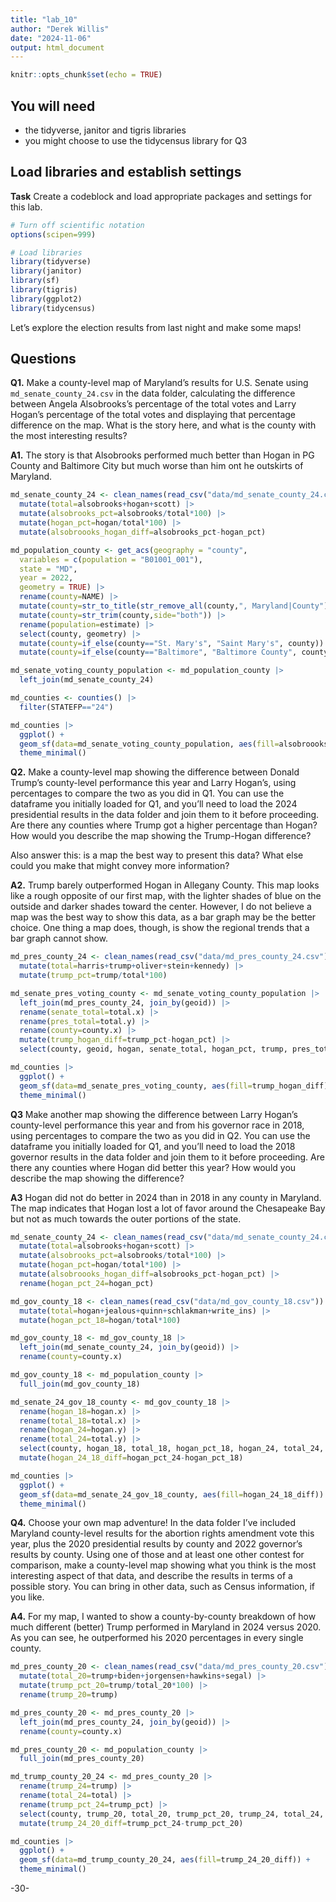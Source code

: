 ```yaml
---
title: "lab_10"
author: "Derek Willis"
date: "2024-11-06"
output: html_document
---
```


```r
knitr::opts_chunk$set(echo = TRUE)
```

## You will need

-   the tidyverse, janitor and tigris libraries
-   you might choose to use the tidycensus library for Q3

## Load libraries and establish settings

**Task** Create a codeblock and load appropriate packages and settings for this lab.

```r
# Turn off scientific notation
options(scipen=999)

# Load libraries
library(tidyverse)
library(janitor)
library(sf)
library(tigris)
library(ggplot2)
library(tidycensus)
```

Let's explore the election results from last night and make some maps!

## Questions

**Q1.** Make a county-level map of Maryland's results for U.S. Senate using `md_senate_county_24.csv` in the data folder, calculating the difference between Angela Alsobrooks's percentage of the total votes and Larry Hogan's percentage of the total votes and displaying that percentage difference on the map. What is the story here, and what is the county with the most interesting results?

**A1.** The story is that Alsobrooks performed much better than Hogan in PG County and Baltimore City but much worse than him ont he outskirts of Maryland.

```r
md_senate_county_24 <- clean_names(read_csv("data/md_senate_county_24.csv")) |>
  mutate(total=alsobrooks+hogan+scott) |>
  mutate(alsobrooks_pct=alsobrooks/total*100) |>
  mutate(hogan_pct=hogan/total*100) |>
  mutate(alsobroooks_hogan_diff=alsobrooks_pct-hogan_pct)

md_population_county <- get_acs(geography = "county",
  variables = c(population = "B01001_001"),
  state = "MD",
  year = 2022,
  geometry = TRUE) |>
  rename(county=NAME) |>
  mutate(county=str_to_title(str_remove_all(county,", Maryland|County"))) |>
  mutate(county=str_trim(county,side="both")) |>
  rename(population=estimate) |>
  select(county, geometry) |>
  mutate(county=if_else(county=="St. Mary's", "Saint Mary's", county)) |> 
  mutate(county=if_else(county=="Baltimore", "Baltimore County", county))

md_senate_voting_county_population <- md_population_county |>
  left_join(md_senate_county_24)

md_counties <- counties() |>
  filter(STATEFP=="24")

md_counties |>
  ggplot() +
  geom_sf(data=md_senate_voting_county_population, aes(fill=alsobroooks_hogan_diff)) +
  theme_minimal()
```

**Q2.** Make a county-level map showing the difference between Donald Trump's county-level performance this year and Larry Hogan's, using percentages to compare the two as you did in Q1. You can use the dataframe you initially loaded for Q1, and you'll need to load the 2024 presidential results in the data folder and join them to it before proceeding. Are there any counties where Trump got a higher percentage than Hogan? How would you describe the map showing the Trump-Hogan difference?

Also answer this: is a map the best way to present this data? What else could you make that might convey more information?

**A2.** Trump barely outperformed Hogan in Allegany County. This map looks like a rough opposite of our first map, with the lighter shades of blue on the outside and darker shades toward the center. However, I do not believe a map was the best way to show this data, as a bar graph may be the better choice. One thing a map does, though, is show the regional trends that a bar graph cannot show.

```r
md_pres_county_24 <- clean_names(read_csv("data/md_pres_county_24.csv")) |>
  mutate(total=harris+trump+oliver+stein+kennedy) |>
  mutate(trump_pct=trump/total*100)

md_senate_pres_voting_county <- md_senate_voting_county_population |>
  left_join(md_pres_county_24, join_by(geoid)) |>
  rename(senate_total=total.x) |>
  rename(pres_total=total.y) |>
  rename(county=county.x) |>
  mutate(trump_hogan_diff=trump_pct-hogan_pct) |>
  select(county, geoid, hogan, senate_total, hogan_pct, trump, pres_total, trump_pct, trump_hogan_diff)

md_counties |>
  ggplot() +
  geom_sf(data=md_senate_pres_voting_county, aes(fill=trump_hogan_diff)) +
  theme_minimal()
```

**Q3** Make another map showing the difference between Larry Hogan's county-level performance this year and from his governor race in 2018, using percentages to compare the two as you did in Q2. You can use the dataframe you initially loaded for Q1, and you'll need to load the 2018 governor results in the data folder and join them to it before proceeding. Are there any counties where Hogan did better this year? How would you describe the map showing the difference?

**A3** Hogan did not do better in 2024 than in 2018 in any county in Maryland. The map indicates that Hogan lost a lot of favor around the Chesapeake Bay but not as much towards the outer portions of the state.

```r
md_senate_county_24 <- clean_names(read_csv("data/md_senate_county_24.csv")) |>
  mutate(total=alsobrooks+hogan+scott) |>
  mutate(alsobrooks_pct=alsobrooks/total*100) |>
  mutate(hogan_pct=hogan/total*100) |>
  mutate(alsobroooks_hogan_diff=alsobrooks_pct-hogan_pct) |>
  rename(hogan_pct_24=hogan_pct)

md_gov_county_18 <- clean_names(read_csv("data/md_gov_county_18.csv")) |>
  mutate(total=hogan+jealous+quinn+schlakman+write_ins) |>
  mutate(hogan_pct_18=hogan/total*100)

md_gov_county_18 <- md_gov_county_18 |>
  left_join(md_senate_county_24, join_by(geoid)) |>
  rename(county=county.x)

md_gov_county_18 <- md_population_county |>
  full_join(md_gov_county_18)

md_senate_24_gov_18_county <- md_gov_county_18 |>
  rename(hogan_18=hogan.x) |>
  rename(total_18=total.x) |>
  rename(hogan_24=hogan.y) |>
  rename(total_24=total.y) |>
  select(county, hogan_18, total_18, hogan_pct_18, hogan_24, total_24, hogan_pct_24, geometry) |>
  mutate(hogan_24_18_diff=hogan_pct_24-hogan_pct_18)

md_counties |>
  ggplot() +
  geom_sf(data=md_senate_24_gov_18_county, aes(fill=hogan_24_18_diff)) +
  theme_minimal()
```

**Q4.** Choose your own map adventure! In the data folder I've included Maryland county-level results for the abortion rights amendment vote this year, plus the 2020 presidential results by county and 2022 governor's results by county. Using one of those and at least one other contest for comparison, make a county-level map showing what you think is the most interesting aspect of that data, and describe the results in terms of a possible story. You can bring in other data, such as Census information, if you like.

**A4.** For my map, I wanted to show a county-by-county breakdown of how much different (better) Trump performed in Maryland in 2024 versus 2020. As you can see, he outperformed his 2020 percentages in every single county.

```r
md_pres_county_20 <- clean_names(read_csv("data/md_pres_county_20.csv")) |>
  mutate(total_20=trump+biden+jorgensen+hawkins+segal) |>
  mutate(trump_pct_20=trump/total_20*100) |>
  rename(trump_20=trump)

md_pres_county_20 <- md_pres_county_20 |>
  left_join(md_pres_county_24, join_by(geoid)) |>
  rename(county=county.x)

md_pres_county_20 <- md_population_county |>
  full_join(md_pres_county_20)

md_trump_county_20_24 <- md_pres_county_20 |>
  rename(trump_24=trump) |>
  rename(total_24=total) |>
  rename(trump_pct_24=trump_pct) |>
  select(county, trump_20, total_20, trump_pct_20, trump_24, total_24, trump_pct_24, geometry) |>
  mutate(trump_24_20_diff=trump_pct_24-trump_pct_20)

md_counties |>
  ggplot() +
  geom_sf(data=md_trump_county_20_24, aes(fill=trump_24_20_diff)) +
  theme_minimal()
```

-30-
